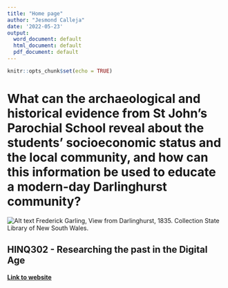 ```yaml
---
title: "Home page"
author: "Jesmond Calleja"
date: '2022-05-23'
output:
  word_document: default
  html_document: default
  pdf_document: default
---
```


```r
knitr::opts_chunk$set(echo = TRUE)
```

# What can the archaeological and historical evidence from St John's Parochial School reveal about the students' socioeconomic status and the local community, and how can this information be used to educate a modern-day Darlinghurst community?

![Alt text](~/Desktop/HINQ302/Assignment%202/Portfolio%20Task%2002/Images/Frederick%20Garling,%20View%20from%20Darlinghurst,%201835.jpeg) Frederick Garling, View from Darlinghurst, 1835. Collection State Library of New South Wales.

## HINQ302 - Researching the past in the Digital Age

[**Link to website**](https://github.com/jesmondcalleja/Assignment-2)
